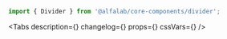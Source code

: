 

<Meta
    title='Компоненты/Divider'
    component={Divider}
/>

<!-- Canvas -->

<Story name='Divider'>
    <div>
        <div style={{height: 24, margin: '8px 0', backgroundColor: '#eeeff1'}} />
        <Divider />
        <div style={{height: 24, margin: '8px 0', backgroundColor: '#eeeff1'}} />
    </div>
</Story>

<!-- Docs -->

<ComponentHeader
    name='Divider'
    version={version}
    package='@alfalab/core-components/divider'
    stage={2}
/>

```jsx
import { Divider } from '@alfalab/core-components/divider';
```

<Tabs
    description={<Description />}
    changelog={<Changelog />}
    props={<Props of={Divider} />}
    cssVars={<CssVars css={styles} />}
/>
